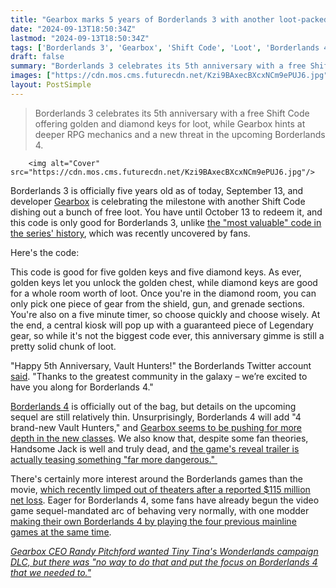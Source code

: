 ```yaml
---
title: "Gearbox marks 5 years of Borderlands 3 with another loot-packed Shift Code to help tide fans over: 'We're excited to have you along for Borderlands 4'"
date: "2024-09-13T18:50:34Z"
lastmod: "2024-09-13T18:50:34Z"
tags: ['Borderlands 3', 'Gearbox', 'Shift Code', 'Loot', 'Borderlands 4', 'First-Person Shooter', 'RPG', 'Action', 'Video Game', 'PC', 'Xbox', 'PlayStation']
draft: false
summary: "Borderlands 3 celebrates its 5th anniversary with a free Shift Code offering golden and diamond keys for loot, while Gearbox hints at deeper RPG mechanics and a new threat in the upcoming Borderlands 4."
images: ["https://cdn.mos.cms.futurecdn.net/Kzi9BAxecBXcxNCm9ePUJ6.jpg"]
layout: PostSimple
---
```

> Borderlands 3 celebrates its 5th anniversary with a free Shift Code offering golden and diamond keys for loot, while Gearbox hints at deeper RPG mechanics and a new threat in the upcoming Borderlands 4.


        <img alt="Cover" src="https://cdn.mos.cms.futurecdn.net/Kzi9BAxecBXcxNCm9ePUJ6.jpg"/>
        
Borderlands 3 is officially five years old as of today, September 13, and developer [Gearbox](https://www.gamesradar.com/tag/gearbox/) is celebrating the milestone with another Shift Code dishing out a bunch of free loot. You have until October 13 to redeem it, and this code is only good for Borderlands 3, unlike [<u>the "most valuable" code in the series' history</u>](https://www.gamesradar.com/games/borderlands/the-borderlands-series-most-valuable-shift-code-ever-is-now-available-for-everyone-all-thanks-to-genius-fans-cracking-a-secret-code-that-im-baffled-was-solved-so-fast/), which was recently uncovered by fans. 

Here's the code: 

This code is good for five golden keys and five diamond keys. As ever, golden keys let you unlock the golden chest, while diamond keys are good for a whole room worth of loot. Once you're in the diamond room, you can only pick one piece of gear from the shield, gun, and grenade sections. You're also on a five minute timer, so choose quickly and choose wisely. At the end, a central kiosk will pop up with a guaranteed piece of Legendary gear, so while it's not the biggest code ever, this anniversary gimme is still a pretty solid chunk of loot. 

"Happy 5th Anniversary, Vault Hunters!" the Borderlands Twitter account [<u>said</u>](https://x.com/Borderlands/status/1834623420732223534). "Thanks to the greatest community in the galaxy – we’re excited to have you along for Borderlands 4." 

[<u>Borderlands 4</u>](https://www.gamesradar.com/games/borderlands/borderlands-4-guide/) is officially out of the bag, but details on the upcoming sequel are still relatively thin. Unsurprisingly, Borderlands 4 will add "4 brand-new Vault Hunters," and [Gearbox seems to be pushing for more depth in the new classes](https://www.gamesradar.com/games/borderlands/borderlands-4-will-add-4-brand-new-vault-hunters-and-the-devs-want-classes-to-add-depth-to-the-rpg-mechanics-but-not-at-the-cost-of-complexity/). We also know that, despite some fan theories, Handsome Jack is well and truly dead, and [<u>the game's reveal trailer is actually teasing something "far more dangerous." </u>](https://www.gamesradar.com/games/borderlands/borderlands-4-studio-ceo-randy-pitchford-says-thats-not-handsome-jack-in-the-trailer-its-something-far-more-dangerous/)

There's certainly more interest around the Borderlands games than the movie, [<u>which recently limped out of theaters after a reported $115 million net loss</u>](https://www.gamesradar.com/games/borderlands/the-borderlands-movie-limps-out-of-theaters-with-a-reported-dollar115-million-loss-for-gearbox-and-lionsgate-after-a-run-of-just-dollar30-million/). Eager for Borderlands 4, some fans have already begun the video game sequel-mandated arc of behaving very normally, with one modder [<u>making their own Borderlands 4 by playing the four previous mainline games at the same time</u>](https://www.gamesradar.com/games/borderlands/someone-has-decided-that-playing-four-borderlands-games-with-one-controller-is-a-good-idea-actually/). 

[<u><em>Gearbox CEO Randy Pitchford wanted Tiny Tina's Wonderlands campaign DLC, but there was "no way to do that and put the focus on Borderlands 4 that we needed to."</em></u>](https://www.gamesradar.com/games/borderlands/gearbox-ceo-randy-pitchford-wanted-tiny-tinas-wonderlands-campaign-dlc-but-there-was-no-way-to-do-that-and-put-the-focus-on-borderlands-4-that-we-needed-to/)
        